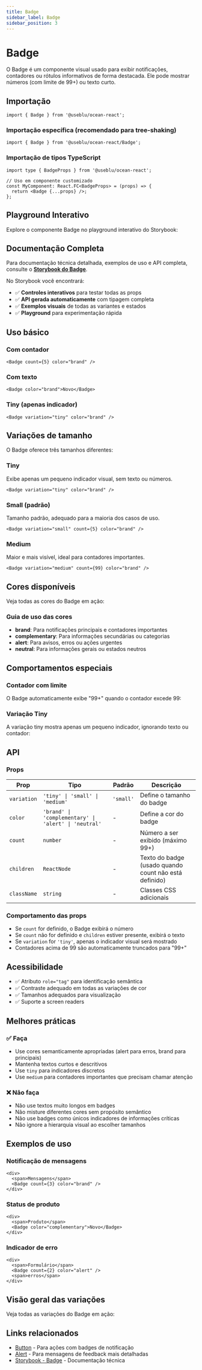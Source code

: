 ```yaml
---
title: Badge
sidebar_label: Badge
sidebar_position: 3
---
```



# Badge

O Badge é um componente visual usado para exibir notificações, contadores ou rótulos informativos de forma destacada. Ele pode mostrar números (com limite de 99+) ou texto curto.

## Importação

```tsx
import { Badge } from '@useblu/ocean-react';
```

### Importação específica (recomendado para tree-shaking)

```tsx
import { Badge } from '@useblu/ocean-react/Badge';
```

### Importação de tipos TypeScript

```tsx
import type { BadgeProps } from '@useblu/ocean-react';

// Uso em componente customizado
const MyComponent: React.FC<BadgeProps> = (props) => {
  return <Badge {...props} />;
};
```

## Playground Interativo

Explore o componente Badge no playground interativo do Storybook:

<StorybookEmbed
  storyId="components-badge--usage"
  height={500}
  title="Badge - Playground Interativo"
/>

## Documentação Completa

Para documentação técnica detalhada, exemplos de uso e API completa, consulte o **[Storybook do Badge](https://ocean-ds.github.io/ocean-web/?path=/docs/components-badge--docs)**.

No Storybook você encontrará:

- ✅ **Controles interativos** para testar todas as props
- ✅ **API gerada automaticamente** com tipagem completa
- ✅ **Exemplos visuais** de todas as variantes e estados
- ✅ **Playground** para experimentação rápida

## Uso básico

### Com contador

```tsx live
<Badge count={5} color="brand" />
```

### Com texto

```tsx live
<Badge color="brand">Novo</Badge>
```

### Tiny (apenas indicador)

```tsx live
<Badge variation="tiny" color="brand" />
```

## Variações de tamanho

O Badge oferece três tamanhos diferentes:

### Tiny

Exibe apenas um pequeno indicador visual, sem texto ou números.

```tsx live
<Badge variation="tiny" color="brand" />
```

### Small (padrão)

Tamanho padrão, adequado para a maioria dos casos de uso.

```tsx live
<Badge variation="small" count={5} color="brand" />
```

### Medium

Maior e mais visível, ideal para contadores importantes.

```tsx live
<Badge variation="medium" count={99} color="brand" />
```

## Cores disponíveis

Veja todas as cores do Badge em ação:

<StorybookEmbed
  storyId="components-badge--colors"
  height={350}
  showToolbar={false}
  title="Badge - Todas as Cores"
/>

### Guia de uso das cores

- **brand**: Para notificações principais e contadores importantes
- **complementary**: Para informações secundárias ou categorias
- **alert**: Para avisos, erros ou ações urgentes
- **neutral**: Para informações gerais ou estados neutros

## Comportamentos especiais

### Contador com limite

O Badge automaticamente exibe "99+" quando o contador excede 99:

<StorybookEmbed
  storyId="components-badge--with-count"
  height={250}
  showToolbar={false}
  title="Badge - Comportamento do Contador"
/>

### Variação Tiny

A variação tiny mostra apenas um pequeno indicador, ignorando texto ou contador:

<StorybookEmbed
  storyId="components-badge--tiny"
  height={200}
  showToolbar={false}
  title="Badge - Variação Tiny"
/>

## API

### Props

| Prop        | Tipo                                                 | Padrão    | Descrição                                             |
| ----------- | ---------------------------------------------------- | --------- | ----------------------------------------------------- |
| `variation` | `'tiny' \| 'small' \| 'medium'`                      | `'small'` | Define o tamanho do badge                             |
| `color`     | `'brand' \| 'complementary' \| 'alert' \| 'neutral'` | -         | Define a cor do badge                                 |
| `count`     | `number`                                             | -         | Número a ser exibido (máximo 99+)                     |
| `children`  | `ReactNode`                                          | -         | Texto do badge (usado quando count não está definido) |
| `className` | `string`                                             | -         | Classes CSS adicionais                                |

### Comportamento das props

- Se `count` for definido, o Badge exibirá o número
- Se `count` não for definido e `children` estiver presente, exibirá o texto
- Se `variation` for `'tiny'`, apenas o indicador visual será mostrado
- Contadores acima de 99 são automaticamente truncados para "99+"

## Acessibilidade

- ✅ Atributo `role="tag"` para identificação semântica
- ✅ Contraste adequado em todas as variações de cor
- ✅ Tamanhos adequados para visualização
- ✅ Suporte a screen readers

## Melhores práticas

### ✅ Faça

- Use cores semanticamente apropriadas (alert para erros, brand para principais)
- Mantenha textos curtos e descritivos
- Use `tiny` para indicadores discretos
- Use `medium` para contadores importantes que precisam chamar atenção

### ❌ Não faça

- Não use textos muito longos em badges
- Não misture diferentes cores sem propósito semântico
- Não use badges como únicos indicadores de informações críticas
- Não ignore a hierarquia visual ao escolher tamanhos

## Exemplos de uso

### Notificação de mensagens

```tsx live
<div>
  <span>Mensagens</span>
  <Badge count={3} color="brand" />
</div>
```

### Status de produto

```tsx live
<div>
  <span>Produto</span>
  <Badge color="complementary">Novo</Badge>
</div>
```

### Indicador de erro

```tsx live
<div>
  <span>Formulário</span>
  <Badge count={2} color="alert" />
  <span>erros</span>
</div>
```

## Visão geral das variações

Veja todas as variações do Badge em ação:

<StorybookEmbed
  storyId="components-badge--variations"
  height={300}
  showToolbar={false}
  title="Badge - Todas as Variações"
/>

## Links relacionados

- [Button](/components/button) - Para ações com badges de notificação
- [Alert](/components/alert) - Para mensagens de feedback mais detalhadas
- [Storybook - Badge](https://ocean-ds.github.io/ocean-web/?path=/docs/components-badge--docs) - Documentação técnica
